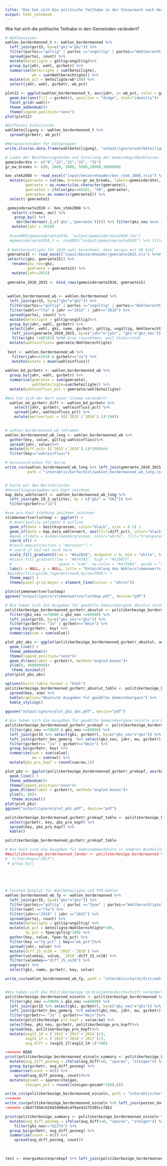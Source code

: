 ```yaml
---
title: "Wie hat sich die politische Teilhabe in der Steiermark nach der Gemeindestrukturreform verändert?"
output: html_notebook
---
```


Wie hat sich die politische Teilhabe in den Gemeinden verändert?


```r
# Wahlanalysen
wahlen_bordermanned_t <- wahlen_bordermanned %>%
  left_join(gsr15, by=c("gkz"="gkz")) %>%
  filter(partei=="gültig" | partei =="ungültig" | partei=="Wahlberechtigte")%>%
  spread(partei, count) %>%
  mutate(beteiligte = gültig+ungültig)%>%
  group_by(jahr, wahl, gsrbetr) %>%
  summarise(beteiligte = sum(beteiligte), 
            wb = sum(Wahlberechtigte)) %>%
  mutate(wb_pct = beteiligte/wb*100) %>%
  select(jahr, wahl, gsrbetr, wb_pct) 

plot12 <- ggplot(wahlen_bordermanned_t, aes(jahr, y= wb_pct, color = gsrbetr)) +
  geom_bar(aes(fill = gsrbetr), position = "dodge", stat="identity")+
  facet_grid(~wahl)+
  theme_addendum()+
  theme(legend.position="none")
plot(plot12)

#Differenz kalkulieren
wahlbeteiligung <- wahlen_bordermanned_t %>%
  spread(gsrbetr, wb_pct) 

#Herausschreiben für Datawrapper
write.xlsx(as.data.frame(wahlbeteiligung), "output/ignore/wahlbeteiligung.xlsx")

```

```r
# Laden der Bevölkerungsdaten und Zuteilung der Gemeindegrößenklassen
gemeinderäte <- c("9","15","21","25", "31")
gr_ew_breaks <- c(0, 1000, 3000, 5000,10000,1000000)

bev_stmk2008 <- read_excel("input/bessereheader/bev_stmk_2008.xlsx") %>% # Dieses Jahr ist laut GO wesentlich für die GR-Zahl-Festsetzung
  mutate(gemraete = cut(ew, breaks=gr_ew_breaks, labels=gemeinderäte), 
         gemraete = as.numeric(as.character(gemraete)), 
         gemraete2 = ifelse(gkz==60101, "48", gemraete), 
         gemraete= as.numeric(gemraete2)) %>%
  select(-gemraete2)

 gemeinderaete2010 <- bev_stmk2008 %>%
   select(-c(name, ew)) %>%
    group_by() %>%
     do((borderman(.[,c('gkz','gemraete')]))) %>% filter(gkz_neu %not in% teilungen_exkl) %>%
   mutate(jahr = 2010)
  
  #saveRDS(gemeinderaete2010, "output/gemeinderaete2010.rds")
  #gemeinderaete2010_t <- readRDS("output/gemeinderaete2010") %>% filter(gkz_neu %not in% teilungen_exkl)
  
 # Wahlberechtigte für 2010 wahl berechnen, dann mergen mit GR-Zahl
 gemraete15 <- read_excel("input/bessereheader/gemraete2015.xls") %>%# Dieses Jahr ist laut GO wesentlich für die GR-Zahl-Festsetzung
 select(c(gkz, gemraete15)) %>%
   rename(gkz_neu=gkz, 
          gemraete = gemraete15) %>%
   mutate(jahr=2015)
 
 gemraete_2010_2015 <- bind_rows(gemeinderaete2010, gemraete15)
 
 
 wahlen_bordermanned_wb <- wahlen_bordermanned %>%
  left_join(gsr15, by=c("gkz"="gkz")) %>%
  filter(partei=="gültig" | partei =="ungültig" | partei=="Wahlberechtigte")%>%
  filter(wahl=="ltw" & jahr =="2015" | jahr=="2010") %>%
  spread(partei, count) %>%
  mutate(beteiligte = gültig+ungültig)%>%
  group_by(jahr, wahl, gsrbetr) %>%
  select(jahr, wahl, gkz, name, gsrbetr, gültig, ungültig, Wahlberechtigte, beteiligte) %>%
   left_join(gemraete_2010_2015, by=c("jahr"="jahr", "gkz"="gkz_neu")) %>%
   filter(gkz !=60101) %>%# Graz rausnehmen, weil Staturstadt
  mutate(wahleinfluss= gemraete/Wahlberechtigte)
 
 test <- wahlen_bordermanned_wb %>% 
   filter(jahr==2010 & gsrbetr=="Ja") %>% 
   mutate(mutate = mean(wahleinfluss))
   
wahlen_bd_gsrbetr <- wahlen_bordermanned_wb %>%
  group_by(jahr, wahl, gsrbetr) %>%
  summarise(gemraete = sum(gemraete), 
            wahlbeteiligte=sum(beteiligte)) %>%
  mutate(wahleinfluss_pct = gemraete/wahlbeteiligte)

#Wie hat sich der Wert einer Stimme verändert?
  wahlen_bd_gsrbetr_diff <- wahlen_bd_gsrbetr %>%
    select(jahr, gsrbetr, wahleinfluss_pct) %>%
    spread(jahr, wahleinfluss_pct) %>%
    mutate(wertverlust = (((`2015`/`2010`)-1)*100))
  
```



```r
# wahlen_bordermanned_wb reframen
wahlen_bordermanned_wb_long <- wahlen_bordermanned_wb %>%
  gather(key, value, gültig:wahleinfluss)%>%
  spread(jahr, value)%>%
  mutate(diff_pct= ((`2015`/`2010`)-1)*100)%>%
  filter(key=="wahleinfluss")

# herausschreiben für karte
write_csv(wahlen_bordermanned_wb_long %>% left_join(gemraete_2010_2015 %>% mutate(jahr=paste0("gemraete_",jahr)) %>% spread(jahr, gemraete) %>% rename(gkz=gkz_neu)),
          path = "interaktiv/karte/dist/wahlen_bordermanned_wb_long.csv")


# karte mit den Wertverlusten
#Verwaltungsausgaben pro Kopf zeichnen
map_data_wählerwert <- wahlen_bordermanned_wb_long %>% 
  left_join(gde_18_2_splitter, by = c("gkz" = "GKZ")) %>%
  filter(gsrbetr=="Ja")

#vew pro Kopf Erhöhung zeichnen zeichnen
stimmenwertverlustmap <- ggplot() +
  # municipality polygons & outline
  geom_sf(data = bezirksgrenzen, color="black", size = 0.1) +
  geom_sf(data = map_data_wählerwert, aes(fill=diff_pct), color="black", size=0.01) +
  #geom_sf(data = bundeslaendergrenzen, color="white", fill="transparent", size=0.1) +
  coord_sf() +
  #coord_map(projection = "mercator") +
  # coord_sf did not work here
  scale_fill_gradient2(low = "#ba2b58", midpoint = 0, mid = "white", high = "#84a07c")+
  #scale_fill_gradient(low = "#bf4342", high = "#519872", 
  #                     space = "Lab", na.value = "#af3b6e", guide = "colourbar") +
  labs(x = NULL, y = NULL, title = "Entwicklung des Wählerstimmenwerts in fusionierten Gemeinden", caption = "Quelle: Statistik Austria, BEV.") +
 #guides(fill=guide_legend(nrow=6,byrow=TRUE)) +
  theme_map() +
  theme(panel.grid.major = element_line(colour = "white"))

plot(stimmenwertverlustmap)
ggsave("output/ignore/stimmenwertverlustmap.pdf", device="pdf")

```

```r
# Wie haben sich die Ausgaben für gewählte Gemeindeorgane absolut verändert?
politikerbezüge_bordermanned_gsrbetr_absolut <- politikerbezüge_bordermanned %>%
  filter(gkz_neu <=70000 & gkz_neu >=60000) %>%
  left_join(gsr15, by=c("gkz_neu"="gkz")) %>%
  filter(gsrbetr== "Ja" | gsrbetr=="Nein") %>%
  group_by(gsrbetr, key) %>%
  summarise(sum = sum(value))

plot_pbz_abs <- ggplot(politikerbezüge_bordermanned_gsrbetr_absolut, aes(key, sum, color = gsrbetr)) +
  geom_line() +
  theme_addendum()+
  theme(legend.position="none")+
  geom_dl(aes(label = gsrbetr), method="angled.boxes")+
  ylim(0, 40000000)+
   theme_minimal()
plot(plot_pbz_abs) 

options(knitr.table.format = "html")
politikerbezüge_bordermanned_gsrbetr_absolut_table <- politikerbezüge_bordermanned_gsrbetr_absolut %>%
  spread(key, sum) %>%
  kable(caption="Absolute Ausgaben für gewählte Gemeindeorgane") %>%
  kable_styling()
  
ggsave("output/ignore/plot_pbz_abs.pdf", device="pdf")  

# Wie haben sich die Ausgaben für gewählte Gemeindeorgane relativ pro Kopf verändert?
politikerbezüge_bordermanned_gsrbetr_prokopf <- politikerbezüge_bordermanned %>%
  filter(gkz_neu <=70000 & gkz_neu >=60000) %>%
  left_join(gsr15 %>% select(gkz, gsrbetr), by=c("gkz_neu"="gkz")) %>%
  left_join(gsrbetr_bev_gemorg  %>% select(gkz_neu, jahr, ew, gsrbetr), by=c("gkz_neu"="gkz_neu", "key"="jahr", "gsrbetr"="gsrbetr")) %>%
  filter(gsrbetr== "Ja" | gsrbetr=="Nein") %>%
  group_by(gsrbetr, key) %>%
  summarise(sum = sum(value), 
            ew = sum(ew)) %>%
  mutate(pbz_pro_kopf = round(sum/ew,1))

plot_pbz <- ggplot(politikerbezüge_bordermanned_gsrbetr_prokopf, aes(key, pbz_pro_kopf, color = gsrbetr)) +
  geom_line() +
  theme_addendum()+
  theme(legend.position="none")+
  geom_dl(aes(label = gsrbetr), method="angled.boxes")+
  ylim(0, 60)+
   theme_minimal()
plot(plot_pbz) 
ggsave("output/ignore/plot_pbz.pdf", device="pdf")

politikerbezüge_bordermanned_gsrbetr_prokopf_table <- politikerbezüge_bordermanned_gsrbetr_prokopf %>%
  select(gsrbetr, key, pbz_pro_kopf) %>%
  spread(key, pbz_pro_kopf) %>%
  kable()

politikerbezüge_bordermanned_gsrbetr_prokopf_table
```

```r
# Wie hoch sind die Ausgaben für Gemeindemandatare in anderen Bundesländern?
##politikerbezüge_bordermanned_länder <- politikerbezüge_bordermanned %>%
#  filter(key=="2017")
 # group_by()
  
  

  
```

```r
# Faceted Dotplot für Wahlbeteiligte und FPÖ-Wähler
wahlen_bordermanned_wb_fp <- wahlen_bordermanned %>%
  left_join(gsr15, by=c("gkz"="gkz")) %>%
  filter(partei=="gültig" | partei =="fpoe" | partei=="Wahlberechtigte" | partei=="ungültig")%>%
  filter(wahl =="ltw") %>%
  filter(jahr=="2010" | jahr =="2015") %>%
  spread(partei, count) %>%
  mutate(beteiligte = gültig+ungültig) %>%
  mutate(wb_pct = beteiligte/Wahlberechtigte*100, 
         fp_pct = fpoe/gültig*100) %>%
  gather(key, value, fpoe:fp_pct) %>%
  filter(key =="fp_pct" | key=="wb_pct")%>%
  spread(jahr, value) %>%
  mutate(diff_15_vs10 = `2015`-`2010`) %>%
  gather(valuekey, value, `2010`:diff_15_vs10) %>%
  filter(valuekey=="diff_15_vs10") %>%
  ungroup() %>%
  select(gkz, name, gsrbetr, key, value) 

write_csv(wahlen_bordermanned_wb_fp, path = "interaktiv/karte/dist/wahlen_bordermanned_wb_fp.csv")



```

```r
#Wie haben sich die Politikerbezüge im Dreijahresdurchschnitt verändert?
politikerbezüge_bordermanned_einzeln <- politikerbezüge_bordermanned %>%
  filter(gkz_neu <=70000 & gkz_neu >=60000) %>%
  left_join(gsr15 %>% select(gkz, gsrbetr), by=c("gkz_neu"="gkz")) %>%
  left_join(gsrbetr_bev_gemorg  %>% select(gkz_neu, jahr, ew, gsrbetr), by=c("gkz_neu"="gkz_neu", "key"="jahr", "gsrbetr"="gsrbetr")) %>%
  filter(gsrbetr== "Ja" | gsrbetr=="Nein")%>%
  mutate(politikerbezüge_pro_kopf = value/ew) %>%
  select(key, gkz_neu, gsrbetr, politikerbezüge_pro_kopf)%>%
  spread(key, politikerbezüge_pro_kopf)%>%
  mutate(avg12_14 = (`2012`+`2013`+`2014`)/3, 
         avg15_17 = (`2015`+`2016`+`2017`)/3, 
         avg_diff = (avg15_17/avg12_14-1)*100)

<<<<<<< HEAD
print(politikerbezüge_bordermanned_einzeln_summary <- politikerbezüge_bordermanned_einzeln %>%
  mutate(avg_diff_posneg = ifelse(avg_diff<=0, "sparen", "steigen")) %>%
  group_by(gsrbetr, avg_diff_posneg) %>%
  summarise(count = n()) %>%
    spread(avg_diff_posneg, count))%>%
  mutate(gesamt = sparen+steigen, 
         steigen_pct = round((steigen/gesamt*100),0))

write_csv(politikerbezüge_bordermanned_einzeln, path = "interaktiv/karte-verwaltung/politikerbezüge_bordermanned_einzeln.csv")
=======
write_csv(politikerbezüge_bordermanned_einzeln %>% left_join(posten_data %>% select(gkz_neu, name) %>% distinct()) %>% select(-`2010`,-`2011`), path = "interaktiv/karte/dist/politikerbezüge_bordermanned_einzeln.csv")
>>>>>>> c36477850c926d3400edc4f9ae43275305ccf8b1

print(politikerbezüge_summary <- politikerbezüge_bordermanned_einzeln %>%
  mutate(avg_diff_posneg = ifelse(avg_diff<=0, "sparen", "steigen")) %>%
    filter(gkz_neu!="62274") %>%
  group_by(gsrbetr, avg_diff_posneg) %>%
  summarise(count = n()) %>%
    spread(avg_diff_posneg, count))
  
  
  
test <- energiekostenprokopf %>% left_join(politikerbezüge_bordermanned_einzeln, by=c("gkz_neu"="gkz_neu"))
```

```r

```

